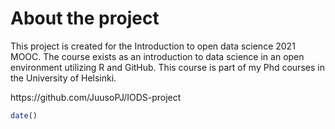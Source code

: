 
# About the project

This project is created for the Introduction to open data science 2021 MOOC. The course exists as an introduction to data science in an open environment utilizing R and GitHub. This course is part of my Phd courses in the University of Helsinki.

https://github.com/JuusoPJ/IODS-project
```r
date()
```

